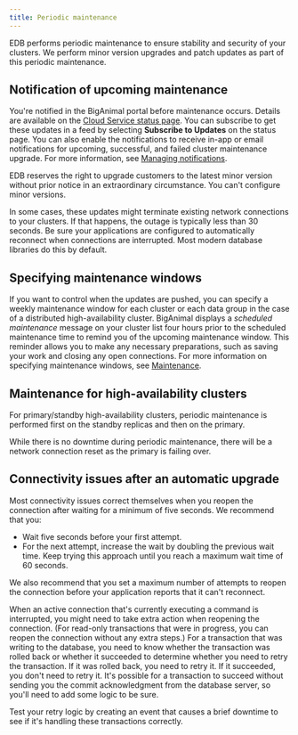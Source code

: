 ```yaml
---
title: Periodic maintenance
---
```


EDB performs periodic maintenance to ensure stability and security of your clusters. We perform minor version upgrades and patch updates as part of this periodic maintenance. 

## Notification of upcoming maintenance

You're notified in the BigAnimal portal before maintenance occurs. Details are available on the [Cloud Service status page](https://status.biganimal.com/). You can subscribe to get these updates in a feed by selecting **Subscribe to Updates** on the status page. You can also enable the notifications to receive in-app or email notifications for upcoming, successful, and failed cluster maintenance upgrade. For more information, see [Managing notifications](../administering_cluster/notifications/#managing-notifications).

EDB reserves the right to upgrade customers to the latest minor version without prior notice in an extraordinary circumstance. You can't configure minor versions. 

In some cases, these updates might terminate existing network connections to your clusters. If that happens, the outage is typically less than 30 seconds. Be sure your applications are configured to automatically reconnect when connections are interrupted. Most modern database libraries do this by default. 

## Specifying maintenance windows

If you want to control when the updates are pushed, you can specify a weekly maintenance window for each cluster or each data group in the case of a distributed high-availability cluster. BigAnimal displays a *scheduled maintenance* message on your cluster list four hours prior to the scheduled maintenance time to remind you of the upcoming maintenance window. This reminder allows you to make any necessary preparations, such as saving your work and closing any open connections. For more information on specifying maintenance windows, see [Maintenance](/biganimal/latest/getting_started/creating_a_cluster/#maintenance). 

## Maintenance for high-availability clusters

For primary/standby high-availability clusters, periodic maintenance is performed first on the standby replicas and then on the primary.

While there is no downtime during periodic maintenance, there will be a network connection reset as the primary is failing over.

## Connectivity issues after an automatic upgrade

Most connectivity issues correct themselves when you reopen the connection after waiting for a minimum of five seconds. We recommend that you:

-  Wait five seconds before your first attempt.
-  For the next attempt, increase the wait by doubling the previous wait time. Keep trying this approach until you reach a maximum wait time of 60 seconds.

We also recommend that you set a maximum number of attempts to reopen the connection before your application reports that it can't reconnect.

When an active connection that's currently executing a command is interrupted, you might need to take extra action when reopening the connection. (For read-only transactions that were in progress, you can reopen the connection without any extra steps.) For a transaction that was writing to the database, you need to know whether the transaction was rolled back or whether it succeeded to determine whether you need to retry the transaction. If it was rolled back, you need to retry it. If it succeeded, you don't need to retry it. It's possible for a transaction to succeed without sending you the commit acknowledgment from the database server, so you'll need to add some logic to be sure.

Test your retry logic by creating an event that causes a brief downtime to see if it's handling these transactions correctly.